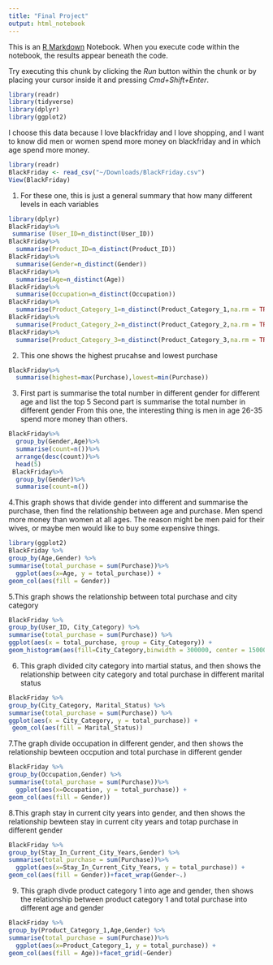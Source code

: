 ```yaml
---
title: "Final Project"
output: html_notebook
---
```

This is an [R Markdown](http://rmarkdown.rstudio.com) Notebook. When you execute code within the notebook, the results appear beneath the code. 

Try executing this chunk by clicking the *Run* button within the chunk or by placing your cursor inside it and pressing *Cmd+Shift+Enter*. 

```r
library(readr)
library(tidyverse)
library(dplyr)
library(ggplot2)
```
I choose this data because I love blackfriday and I love shopping, and I want to know did men or women spend more money on blackfriday and in which age spend more money. 
```r
library(readr)
BlackFriday <- read_csv("~/Downloads/BlackFriday.csv")
View(BlackFriday)
```
1. For these one, this is just a general summary that how many different levels in each variables 

```r
library(dplyr)
BlackFriday%>%
 summarise (User_ID=n_distinct(User_ID))
BlackFriday%>%
  summarise(Product_ID=n_distinct(Product_ID))
BlackFriday%>%
  summarise(Gender=n_distinct(Gender))
BlackFriday%>%
  summarise(Age=n_distinct(Age))
BlackFriday%>%
  summarise(Occupation=n_distinct(Occupation))
BlackFriday%>%
  summarise(Product_Category_1=n_distinct(Product_Category_1,na.rm = TRUE))
BlackFriday%>%
  summarise(Product_Category_2=n_distinct(Product_Category_2,na.rm = TRUE))
BlackFriday%>%
  summarise(Product_Category_3=n_distinct(Product_Category_3,na.rm = TRUE))
```
2. This one shows the highest prucahse and lowest purchase

```r
BlackFriday%>%
  summarise(highest=max(Purchase),lowest=min(Purchase))
```
3. First part is summarise the total number in different gender for different age and list the top 5 
Second part is summarise the total number in different gender 
From this one, the interesting thing is men in age 26-35 spend more money than others. 
```r
BlackFriday%>%
  group_by(Gender,Age)%>%
  summarise(count=n())%>%
  arrange(desc(count))%>%
  head(5)
 BlackFriday%>%
  group_by(Gender)%>%
  summarise(count=n())
```
4.This graph shows that divide gender into different and summarise the purchase, then find the relationship between age and purchase.
Men spend more money than women at all ages. The reason might be men paid for their wives, or maybe men would like to buy some expensive things.

```r
library(ggplot2)
BlackFriday %>%
group_by(Age,Gender) %>%
summarise(total_purchase = sum(Purchase))%>%
  ggplot(aes(x=Age, y = total_purchase)) +
geom_col(aes(fill = Gender)) 
```
5.This graph shows the relationship between total purchase and city category 

```r
BlackFriday %>%
group_by(User_ID, City_Category) %>%
summarise(total_purchase = sum(Purchase)) %>%
ggplot(aes(x = total_purchase, group = City_Category)) + 
geom_histogram(aes(fill=City_Category,binwidth = 300000, center = 150000))
```
6. This graph divided city category into martial status, and then shows the relationship between city category and total purchase in different marital status 

```r
BlackFriday %>%
group_by(City_Category, Marital_Status) %>%
summarise(total_purchase = sum(Purchase)) %>%
ggplot(aes(x = City_Category, y = total_purchase)) + 
 geom_col(aes(fill = Marital_Status)) 
```
7.The graph divide occupation in different gender, and then shows the relationship bewteen occpution and total purchase in different gender 

```r
BlackFriday %>%
group_by(Occupation,Gender) %>%
summarise(total_purchase = sum(Purchase))%>%
  ggplot(aes(x=Occupation, y = total_purchase)) +
geom_col(aes(fill = Gender)) 
```
8.This graph stay in current city years into gender, and then shows the relationship bewteen stay in current city years and totap purchase in different gender 

```r
BlackFriday %>%
group_by(Stay_In_Current_City_Years,Gender) %>%
summarise(total_purchase = sum(Purchase))%>%
  ggplot(aes(x=Stay_In_Current_City_Years, y = total_purchase)) +
geom_col(aes(fill = Gender))+facet_wrap(Gender~.)
```
9. This graph divde product category 1 into age and gender, then shows the relationship between product category 1 and total purchase into different age and gender 

```r
BlackFriday %>%
group_by(Product_Category_1,Age,Gender) %>%
summarise(total_purchase = sum(Purchase))%>%
  ggplot(aes(x=Product_Category_1, y = total_purchase)) +
geom_col(aes(fill = Age))+facet_grid(~Gender)
```
